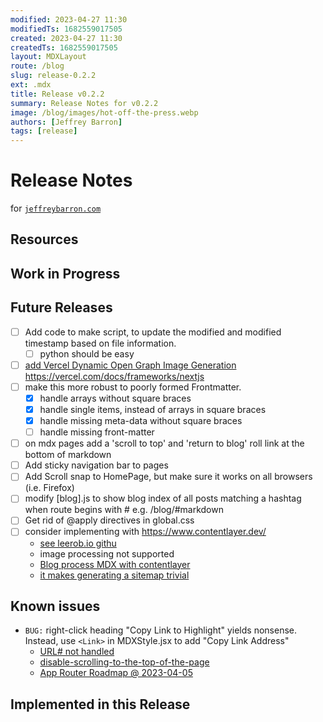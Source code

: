 ```yaml
---
modified: 2023-04-27 11:30
modifiedTs: 1682559017505
created: 2023-04-27 11:30
createdTs: 1682559017505
layout: MDXLayout
route: /blog
slug: release-0.2.2
ext: .mdx
title: Release v0.2.2
summary: Release Notes for v0.2.2
image: /blog/images/hot-off-the-press.webp
authors: [Jeffrey Barron]
tags: [release]
---
```


# Release Notes

for [`jeffreybarron.com`](https://jeffreybarron.com)

## Resources

## Work in Progress

## Future Releases

- [ ] Add code to make script, to update the modified and modified timestamp based on file information.
  - [ ] python should be easy
- [ ] [add Vercel Dynamic Open Graph Image Generation](https://vercel.com/docs/concepts/functions/edge-functions/og-image-generation)
      https://vercel.com/docs/frameworks/nextjs
- [ ] make this more robust to poorly formed Frontmatter.
  - [x] handle arrays without square braces
  - [x] handle single items, instead of arrays in square braces
  - [x] handle missing meta-data without square braces
  - [ ] handle missing front-matter
- [ ] on mdx pages add a 'scroll to top' and 'return to blog' roll link at the bottom of markdown
- [ ] Add sticky navigation bar to pages
- [ ] Add Scroll snap to HomePage, but make sure it works on all browsers (i.e. Firefox)
- [ ] modify [blog].js to show blog index of all posts matching a hashtag when route begins with # e.g. /blog/#markdown
- [ ] Get rid of @apply directives in global.css
- [ ] consider implementing with https://www.contentlayer.dev/
  - [see leerob.io githu](https://github.com/leerob/leerob.io/blob/main/app/blog/page.tsx)
  - image processing not supported
  - [Blog process MDX with contentlayer](https://blog.mrcatdev.com/turns-your-mdx-files-include-yaml-into-data-with-contentlayer-in-nextjs-100daysofcode)
  - [it makes generating a sitemap trivial](https://github.com/leerob/leerob.io/blob/main/app/sitemap.ts)

## Known issues

- `BUG:` right-click heading "Copy Link to Highlight" yields nonsense. Instead, use `<Link>` in MDXStyle.jsx to add "Copy Link Address"
  - [URL# not handled](https://github.com/vercel/next.js/issues/44295)
  - [disable-scrolling-to-the-top-of-the-page](https://nextjs.org/docs/api-reference/next/link#disable-scrolling-to-the-top-of-the-page)
  - [App Router Roadmap @ 2023-04-05](https://beta.nextjs.org/docs/app-directory-roadmap)

## Implemented in this Release
